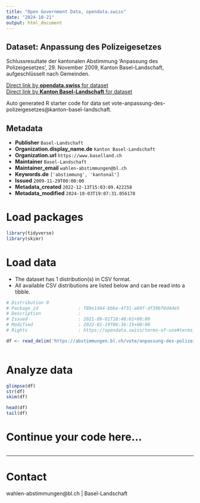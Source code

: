 ```yaml
---
title: "Open Government Data, opendata.swiss"
date: "2024-10-21"
output: html_document
---
```


## Dataset: Anpassung des Polizeigesetzes

Schlussresultate der kantonalen Abstimmung 'Anpassung des Polizeigesetzes', 29. November 2009, Kanton Basel-Landschaft, aufgeschlüsselt nach Gemeinden.

[Direct link by **opendata.swiss** for dataset](https://opendata.swiss/de/dataset/anpassung-des-polizeigesetzes)<br>
[Direct link by **Kanton Basel-Landschaft** for dataset](https://abstimmungen.bl.ch/vote/anpassung-des-polizeigesetzes/data)

Auto generated R starter code for data set vote-anpassung-des-polizeigesetzes@kanton-basel-landschaft.

## Metadata

- **Publisher** `Basel-Landschaft`
- **Organization.display_name.de** `Kanton Basel-Landschaft`
- **Organization.url** `https://www.baselland.ch`
- **Maintainer** `Basel-Landschaft`
- **Maintainer_email** `wahlen-abstimmungen@bl.ch`
- **Keywords.de** `['abstimmung', 'kantonal']`
- **Issued** `2009-11-29T00:00:00`
- **Metadata_created** `2022-12-13T15:03:09.422258`
- **Metadata_modified** `2024-10-03T19:07:31.056178`


# Load packages

```r

library(tidyverse)
library(skimr)

```

# Load data

-   The dataset has 1 distribution(s) in CSV format.
-   All available CSV distributions are listed below and can be read into a tibble.

```r

# Distribution 0
# Package_id               : f89e1d44-bbbe-4f31-a69f-df39bf8d4de5
# Description              : 
# Issued                   : 2021-09-01T18:48:01+00:00
# Modified                 : 2022-01-19T06:36:15+00:00
# Rights                   : https://opendata.swiss/terms-of-use#terms_by

df <- read_delim('https://abstimmungen.bl.ch/vote/anpassung-des-polizeigesetzes/data-csv')



```

# Analyze data

```r

glimpse(df)
str(df)
skim(df)

head(df)
tail(df)

```

# Continue your code here...

```r

```

------------------------------------------------------------------------

# Contact

wahlen-abstimmungen@bl.ch | Basel-Landschaft
